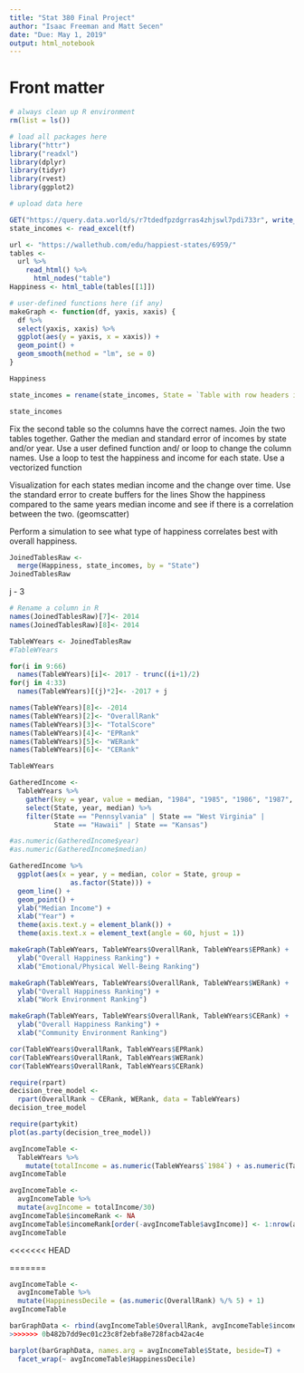 ```yaml
---
title: "Stat 380 Final Project"
author: "Isaac Freeman and Matt Secen"
date: "Due: May 1, 2019"
output: html_notebook
---
```


# Front matter

```r
# always clean up R environment
rm(list = ls())

# load all packages here
library("httr")
library("readxl")
library(dplyr)
library(tidyr)
library(rvest)
library(ggplot2)

# upload data here

GET("https://query.data.world/s/r7tdedfpzdgrras4zhjswl7pdi733r", write_disk(tf <- tempfile(fileext = ".xlsx")))
state_incomes <- read_excel(tf)

url <- "https://wallethub.com/edu/happiest-states/6959/" 
tables <- 
  url %>%
    read_html() %>% 
      html_nodes("table")
Happiness <- html_table(tables[[1]])

# user-defined functions here (if any)
makeGraph <- function(df, yaxis, xaxis) {
  df %>%
  select(yaxis, xaxis) %>%
  ggplot(aes(y = yaxis, x = xaxis)) + 
  geom_point() + 
  geom_smooth(method = "lm", se = 0)
}
```

```r
Happiness
```

```r
state_incomes = rename(state_incomes, State = `Table with row headers in column A and column headers in rows 4 and 5`)
```

```r
state_incomes
```

Fix the second table so the columns have the correct names.
Join the two tables together. Gather the median and standard error of incomes by state and/or year.
Use a user defined function and/ or loop to change the column names.
Use a loop to test the happiness and income for each state.
Use a vectorized function

Visualization for each states median income and the change over time.
Use the standard error to create buffers for the lines
Show the happiness compared to the same years median income and see if there is a correlation between the two. (geomscatter)

Perform a simulation to see what type of happiness correlates best with overall happiness.

```r
JoinedTablesRaw <-
  merge(Happiness, state_incomes, by = "State")
JoinedTablesRaw
```
  
  j - 3
```r
# Rename a column in R
names(JoinedTablesRaw)[7]<- 2014
names(JoinedTablesRaw)[8]<- 2014

TableWYears <- JoinedTablesRaw
#TableWYears

for(i in 9:66)
  names(TableWYears)[i]<- 2017 - trunc((i+1)/2)
for(j in 4:33)
  names(TableWYears)[(j)*2]<- -2017 + j

names(TableWYears)[8]<- -2014
names(TableWYears)[2]<- "OverallRank"
names(TableWYears)[3]<- "TotalScore"
names(TableWYears)[4]<- "EPRank"
names(TableWYears)[5]<- "WERank"
names(TableWYears)[6]<- "CERank"

TableWYears
```

```r
GatheredIncome <-
  TableWYears %>% 
    gather(key = year, value = median, "1984", "1985", "1986", "1987", "1988", "1989", "1990", "1991", "1992", "1993", "1994", "1995", "1996", "1997", "1998", "1999", "2000", "2001", "2002", "2003", "2004", "2005", "2006", "2007", "2008", "2009", "2010", "2011", "2012", "2014") %>%
    select(State, year, median) %>%
    filter(State == "Pennsylvania" | State == "West Virginia" | 
           State == "Hawaii" | State == "Kansas")

#as.numeric(GatheredIncome$year)
#as.numeric(GatheredIncome$median)

GatheredIncome %>%
  ggplot(aes(x = year, y = median, color = State, group = 
               as.factor(State))) + 
  geom_line() + 
  geom_point() + 
  ylab("Median Income") + 
  xlab("Year") + 
  theme(axis.text.y = element_blank()) +
  theme(axis.text.x = element_text(angle = 60, hjust = 1)) 
```

```r

makeGraph(TableWYears, TableWYears$OverallRank, TableWYears$EPRank) +
  ylab("Overall Happiness Ranking") + 
  xlab("Emotional/Physical Well-Being Ranking")

makeGraph(TableWYears, TableWYears$OverallRank, TableWYears$WERank) +
  ylab("Overall Happiness Ranking") + 
  xlab("Work Environment Ranking")

makeGraph(TableWYears, TableWYears$OverallRank, TableWYears$CERank) +
  ylab("Overall Happiness Ranking") + 
  xlab("Community Environment Ranking")

cor(TableWYears$OverallRank, TableWYears$EPRank)
cor(TableWYears$OverallRank, TableWYears$WERank)
cor(TableWYears$OverallRank, TableWYears$CERank)
```


```r
require(rpart)
decision_tree_model <-
  rpart(OverallRank ~ CERank, WERank, data = TableWYears)
decision_tree_model
```

```r
require(partykit)
plot(as.party(decision_tree_model))
```

```r
avgIncomeTable <-
  TableWYears %>%
    mutate(totalIncome = as.numeric(TableWYears$`1984`) + as.numeric(TableWYears$`1985`) + as.numeric(TableWYears$`1986`) + as.numeric(TableWYears$`1987`) + as.numeric(TableWYears$`1988`) + as.numeric(TableWYears$`1989`) + as.numeric(TableWYears$`1990`) + as.numeric(TableWYears$`1991`) + as.numeric(TableWYears$`1992`) + as.numeric(TableWYears$`1993`) + as.numeric(TableWYears$`1994`) + as.numeric(TableWYears$`1995`) + as.numeric(TableWYears$`1996`) + as.numeric(TableWYears$`1997`) + as.numeric(TableWYears$`1998`) + as.numeric(TableWYears$`1999`) + as.numeric(TableWYears$`2000`) + as.numeric(TableWYears$`2001`) + as.numeric(TableWYears$`2002`) + as.numeric(TableWYears$`2003`) + as.numeric(TableWYears$`2004`) + as.numeric(TableWYears$`2005`) + as.numeric(TableWYears$`2006`) + as.numeric(TableWYears$`2007`) + as.numeric(TableWYears$`2008`) + as.numeric(TableWYears$`2009`) + as.numeric(TableWYears$`2010`) + as.numeric(TableWYears$`2011`) + as.numeric(TableWYears$`2012`) + as.numeric(TableWYears$`2014`))
avgIncomeTable  
```

```r
avgIncomeTable <-
  avgIncomeTable %>%
  mutate(avgIncome = totalIncome/30)
avgIncomeTable$incomeRank <- NA
avgIncomeTable$incomeRank[order(-avgIncomeTable$avgIncome)] <- 1:nrow(avgIncomeTable)
avgIncomeTable
```
<<<<<<< HEAD
 
=======

```r
avgIncomeTable <-
  avgIncomeTable %>%
  mutate(HappinessDecile = (as.numeric(OverallRank) %/% 5) + 1)
avgIncomeTable
```

```r
barGraphData <- rbind(avgIncomeTable$OverallRank, avgIncomeTable$incomeRank)
>>>>>>> 0b482b7dd9ec01c23c8f2ebfa8e728facb42ac4e

barplot(barGraphData, names.arg = avgIncomeTable$State, beside=T) +
  facet_wrap(~ avgIncomeTable$HappinessDecile)
```